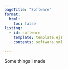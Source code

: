 ```yaml
---
pageTitle: "Software"
format:
  html:
    toc: false
listing:
  - id: software
    template: template.ejs
    contents: software.yml
  
---
```


Some things I made 


:::{#software}
:::
